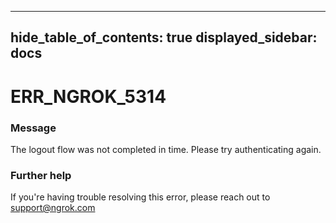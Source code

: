 

---
hide_table_of_contents: true
displayed_sidebar: docs
---


# ERR_NGROK_5314

### Message
The logout flow was not completed in time. Please try authenticating again.

<ErrorDetails error="err_ngrok_5314" />



### Further help
If you're having trouble resolving this error, please reach out to [support@ngrok.com](mailto:support@ngrok.com?subject=Help%20with%20ERR_NGROK_5314)

